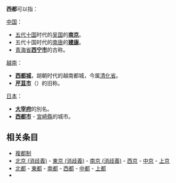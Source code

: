 '''西都'''可以指：

[[中国|中国]]：
* [[五代十国|五代十国]]时代的[[杨吴|吴国]]的'''[[南京市|南京]]'''。
* 五代十国时代的[[南唐|南唐]]的'''[[南京市|建康]]'''。
* [[青海省|青海省]]'''[[西宁市|西宁市]]'''的古称。

[[越南|越南]]：
*'''[[西都城|西都城]]'''，胡朝时代的越南都城，今属[[清化省|清化省]]。
*'''[[芹苴市|芹苴市]]'''（{{vie|v=Cần Thơ|hn=芹𡮲}}）的旧称。

[[日本|日本]]：
*'''[[大宰府|大宰府]]'''的別名。
*'''[[西都市|西都市]]''' - [[宮崎縣|宮崎縣]]的城市。

== 相关条目 ==
*[[複都制|複都制]]
*[[北京_(消歧義)|北京 (消歧義)]] - [[東京_(消歧義)|東京 (消歧義)]] - [[南京_(消歧義)|南京 (消歧義)]] - [[西京|西京]] - [[中京|中京]] - [[上京|上京]]
*[[北都|北都]] - [[東都|東都]] - [[南都|南都]] - [[西都|西都]] - [[中都|中都]] - [[上都|上都]]
* {{Lookfrom|西都}}


{{disambig|X西|Cat=二字地名消歧义}}